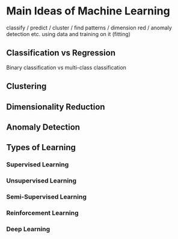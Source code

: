 
# Main Ideas of Machine Learning

<Callout type="todo">
    classify / predict / cluster / find patterns / dimension red / anomaly detection etc. using data and training on it (fitting)
</Callout>

## Classification vs Regression

Binary classification vs multi-class classification

## Clustering

## Dimensionality Reduction

## Anomaly Detection

## Types of Learning

### Supervised Learning

### Unsupervised Learning

### Semi-Supervised Learning

### Reinforcement Learning

### Deep Learning


